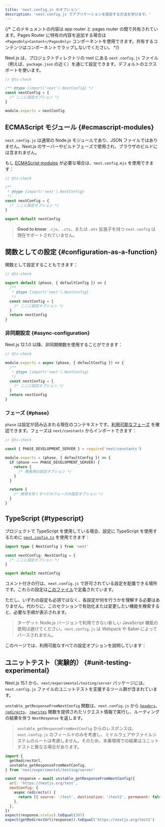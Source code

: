 ```yaml
---
title: 'next.config.js のオプション'
description: 'next.config.js でアプリケーションを設定する方法を学びます。'
---
```


{/* このドキュメントの内容は app router と pages router の間で共有されています。Pages Router に特有の内容を追加する場合は `<PagesOnly>Content</PagesOnly>` コンポーネントを使用できます。共有するコンテンツはコンポーネントでラップしないでください。 */}

Next.js は、プロジェクトディレクトリの root にある `next.config.js` ファイル（例えば、`package.json` の近く）を通じて設定できます。デフォルトのエクスポートを使います。

```js title="next.config.js"
// @ts-check

/** @type {import('next').NextConfig} */
const nextConfig = {
  /* ここに設定オプション */
}

module.exports = nextConfig
```

## ECMAScript モジュール {#ecmascript-modules}

`next.config.js` は通常の Node.js モジュールであり、JSON ファイルではありません。Next.js のサーバーやビルドフェーズで使用され、ブラウザのビルドには含まれません。

もし [ECMAScript modules](https://nodejs.org/api/esm.html) が必要な場合は、`next.config.mjs` を使用できます：

```js title="next.config.mjs"
// @ts-check

/**
 * @type {import('next').NextConfig}
 */
const nextConfig = {
  /* ここに設定オプション */
}

export default nextConfig
```

> **Good to know**: `.cjs`、`.cts`、または `.mts` 拡張子を持つ `next.config` は現在サポートされていません。

## 関数としての設定 {#configuration-as-a-function}

関数として設定することもできます：

```js title="next.config.mjs"
// @ts-check

export default (phase, { defaultConfig }) => {
  /**
   * @type {import('next').NextConfig}
   */
  const nextConfig = {
    /* ここに設定オプション */
  }
  return nextConfig
}
```

### 非同期設定 {#async-configuration}

Next.js 12.1.0 以降、非同期関数を使用することができます：

```js title="next.config.js"
// @ts-check

module.exports = async (phase, { defaultConfig }) => {
  /**
   * @type {import('next').NextConfig}
   */
  const nextConfig = {
    /* ここに設定オプション */
  }
  return nextConfig
}
```

### フェーズ {#phase}

`phase` は設定が読み込まれる現在のコンテキストです。[利用可能なフェーズ](https://github.com/vercel/next.js/blob/5e6b008b561caf2710ab7be63320a3d549474a5b/packages/next/shared/lib/constants.ts#L19-L23) を確認できます。フェーズは `next/constants` からインポートできます：

```js title="next.config.js"
// @ts-check

const { PHASE_DEVELOPMENT_SERVER } = require('next/constants')

module.exports = (phase, { defaultConfig }) => {
  if (phase === PHASE_DEVELOPMENT_SERVER) {
    return {
      /* 開発用の設定オプション */
    }
  }

  return {
    /* 開発を除くすべてのフェーズの設定オプション */
  }
}
```

## TypeScript {#typescript}

プロジェクトで TypeScript を使用している場合、設定に TypeScript を使用するために [`next.config.ts`](/docs/app/building-your-application/configuring/typescript#type-checking-nextconfigts) を使用できます：

```ts title="next.config.ts"
import type { NextConfig } from 'next'

const nextConfig: NextConfig = {
  /* ここに設定オプション */
}

export default nextConfig
```

コメント付きの行は、`next.config.js` で許可されている設定を配置できる場所です。これらの設定は[このファイル](https://github.com/vercel/next.js/blob/canary/packages/next/src/server/config-shared.ts)で定義されています。

ただし、いずれの設定も必須ではなく、各設定が何を行うかを理解する必要はありません。代わりに、このセクションで有効化または変更したい機能を検索すると、必要な手順が表示されます。

> ターゲット Node.js バージョンで利用できない新しい JavaScript 機能の使用は避けてください。`next.config.js` は Webpack や Babel によってパースされません。

このページでは、利用可能なすべての設定オプションを説明しています：

## ユニットテスト（実験的） {#unit-testing-experimental}

Next.js 15.1 から、`next/experimental/testing/server` パッケージには、`next.config.js` ファイルのユニットテストを支援するツール群が含まれています。

`unstable_getResponseFromNextConfig` 関数は、`next.config.js` から [`headers`](/docs/app/api-reference/next-config-js/headers)、[`redirects`](/docs/app/api-reference/next-config-js/redirects)、[`rewrites`](/docs/app/api-reference/next-config-js/rewrites) 関数を提供されたリクエスト情報で実行し、ルーティングの結果を伴う `NextResponse` を返します。

> `unstable_getResponseFromNextConfig` からのレスポンスは、`next.config.js` のフィールドのみを考慮し、ミドルウェアやファイルシステムのルートは考慮しません。そのため、本番環境での結果はユニットテストと異なる場合があります。

```js
import {
  getRedirectUrl,
  unstable_getResponseFromNextConfig,
} from 'next/experimental/testing/server'

const response = await unstable_getResponseFromNextConfig({
  url: 'https://nextjs.org/test',
  nextConfig: {
    async redirects() {
      return [{ source: '/test', destination: '/test2', permanent: false }]
    },
  },
})
expect(response.status).toEqual(307)
expect(getRedirectUrl(response)).toEqual('https://nextjs.org/test2')
```
